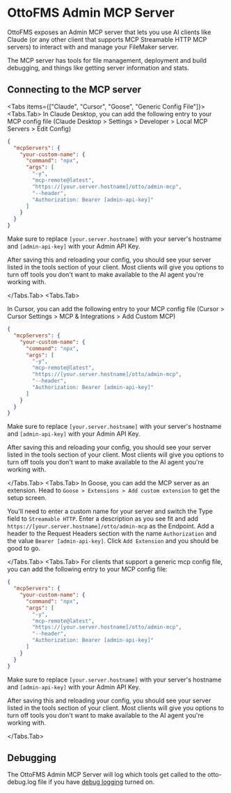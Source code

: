 
# OttoFMS Admin MCP Server

OttoFMS exposes an Admin MCP server that lets you use AI clients like Claude (or any other client that supports MCP Streamable HTTP MCP servers) to interact with and manage your FileMaker server.

The MCP server has tools for file management, deployment and build debugging, and things like getting server information and stats.

## Connecting to the MCP server

<Tabs items={["Claude", "Cursor", "Goose", "Generic Config File"]}>
  <Tabs.Tab>
In Claude Desktop, you can add the following entry to your MCP config file (Claude Desktop > Settings > Developer > Local MCP Servers > Edit Config)

```json
{
  "mcpServers": {
    "your-custom-name": {
      "command": "npx",
      "args": [
        "-y",
        "mcp-remote@latest",
        "https://[your.server.hostname]/otto/admin-mcp",
        "--header",
        "Authorization: Bearer [admin-api-key]"
      ]
    }
  }
}
```

Make sure to replace `[your.server.hostname]` with your server's hostname and `[admin-api-key]` with your Admin API Key.

After saving this and reloading your config, you should see your server listed in the tools section of your client. Most clients will give you options to turn off tools you don't want to make available to the AI agent you're working with.

  </Tabs.Tab>
  <Tabs.Tab>

In Cursor, you can add the following entry to your MCP config file (Cursor > Cursor Settings > MCP & Integrations > Add Custom MCP)

```json
{
  "mcpServers": {
    "your-custom-name": {
      "command": "npx",
      "args": [
        "-y",
        "mcp-remote@latest",
        "https://[your.server.hostname]/otto/admin-mcp",
        "--header",
        "Authorization: Bearer [admin-api-key]"
      ]
    }
  }
}
```

Make sure to replace `[your.server.hostname]` with your server's hostname and `[admin-api-key]` with your Admin API Key.

After saving this and reloading your config, you should see your server listed in the tools section of your client. Most clients will give you options to turn off tools you don't want to make available to the AI agent you're working with.

  </Tabs.Tab>
  <Tabs.Tab>
In Goose, you can add the MCP server as an extension. Head to `Goose > Extensions > Add custom extension` to get the setup screen.

You'll need to enter a custom name for your server and switch the Type field to `Streamable HTTP`. Enter a description as you see fit and add `https://[your.server.hostname]/otto/admin-mcp` as the Endpoint. Add a header to the Request Headers section with the name `Authorization` and the value `Bearer [admin-api-key]`. Click `Add Extension` and you should be good to go.

  </Tabs.Tab>
  <Tabs.Tab>
For clients that support a generic mcp config file, you can add the following entry to your MCP config file:

```json
{
  "mcpServers": {
    "your-custom-name": {
      "command": "npx",
      "args": [
        "-y",
        "mcp-remote@latest",
        "https://[your.server.hostname]/otto/admin-mcp",
        "--header",
        "Authorization: Bearer [admin-api-key]"
      ]
    }
  }
}
```

Make sure to replace `[your.server.hostname]` with your server's hostname and `[admin-api-key]` with your Admin API Key.

After saving this and reloading your config, you should see your server listed in the tools section of your client. Most clients will give you options to turn off tools you don't want to make available to the AI agent you're working with.

  </Tabs.Tab>

</Tabs>

## Debugging

The OttoFMS Admin MCP Server will log which tools get called to the otto-debug.log file if you have [debug logging](/otto-console/settings#debug-logging) turned on.
